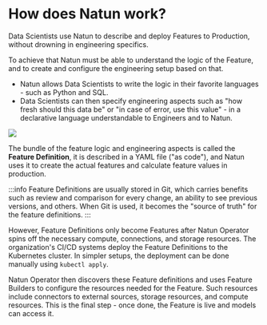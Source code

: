 # How does Natun work?

Data Scientists use Natun to describe and deploy Features to Production, without drowning in engineering specifics.

To achieve that Natun must be able to understand the logic of the Feature, and to create and configure the engineering setup based on that.

* Natun allows Data Scientists to write the logic in their favorite languages - such as Python and SQL.
* Data Scientists can then specify engineering aspects such as "how fresh should this data be" or "in case of error, use this value" - in a declarative language understandable to Engineers and to Natun.

![](./../../assets/workflow.drawio.png)

The bundle of the feature logic and engineering aspects is called the **Feature Definition**, it is described in a YAML file ("as code"), and Natun uses it to create the actual features and calculate feature values in production.

:::info
Feature Definitions are usually stored in Git, which carries benefits such as review and comparison for every change, an ability to see previous versions, and others. When Git is used, it becomes the "source of truth" for the feature definitions.
:::

However, Feature Definitions only become Features after Natun Operator spins off the necessary compute, connections, and storage resources. The organization's CI/CD systems deploy the Feature Definitions to the Kubernetes cluster. In simpler setups, the deployment can be done manually using `kubectl apply`.

Natun Operator then discovers these Feature definitions and uses Feature Builders to configure the resources needed for the Feature. Such resources include connectors to external sources, storage resources, and compute resources.  This is the final step - once done, the Feature is live and models can access it.
